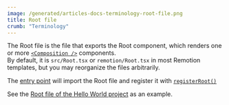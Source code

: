 ```yaml
---
image: /generated/articles-docs-terminology-root-file.png
title: Root file
crumb: "Terminology"
---
```


The Root file is the file that exports the Root component, which renders one or more [`<Composition />`](/docs/composition) components.  
By default, it is `src/Root.tsx` or `remotion/Root.tsx` in most Remotion templates, but you may reorganize the files arbitrarily.

The [entry point](/docs/terminology/entry-point) will import the Root file and register it with [`registerRoot()`](/docs/register-root)

See the [Root file of the Hello World project](https://github.com/remotion-dev/template-helloworld/blob/main/src/Root.tsx) as an example.

